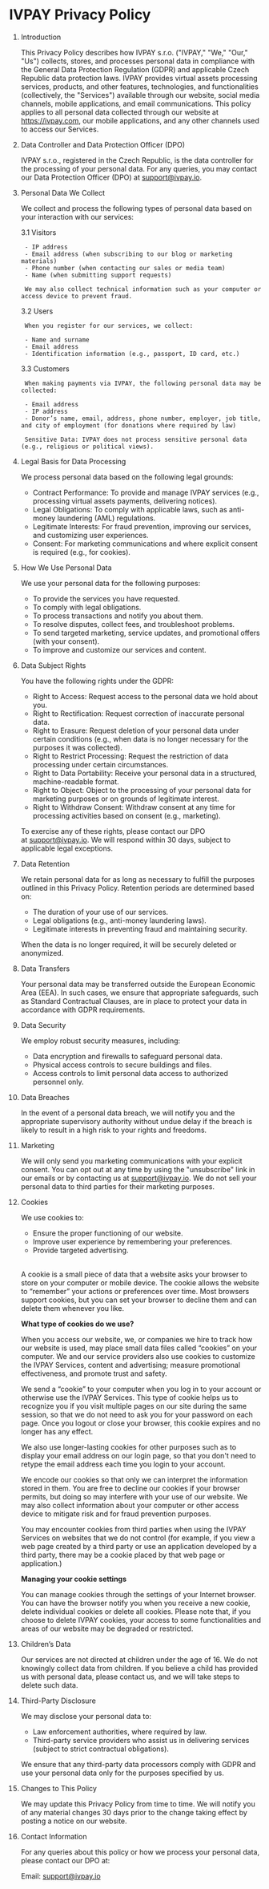 # IVPAY Privacy Policy

1. Introduction

    This Privacy Policy describes how IVPAY s.r.o. ("IVPAY," "We," "Our," "Us") collects, stores, and processes personal data in compliance with the General Data Protection Regulation (GDPR) and applicable Czech Republic data protection laws. IVPAY provides virtual assets processing services, products, and other features, technologies, and functionalities (collectively, the "Services") available through our website, social media channels, mobile applications, and email communications. This policy applies to all personal data collected through our website at https://ivpay.com, our mobile applications, and any other channels used to access our Services.

2. Data Controller and Data Protection Officer (DPO)

    IVPAY s.r.o., registered in the Czech Republic, is the data controller for the processing of your personal data. For any queries, you may contact our Data Protection Officer (DPO) at support@ivpay.io.

3. Personal Data We Collect

    We collect and process the following types of personal data based on your interaction with our services:

    3.1 Visitors

        - IP address  
        - Email address (when subscribing to our blog or marketing materials)  
        - Phone number (when contacting our sales or media team)  
        - Name (when submitting support requests)

        We may also collect technical information such as your computer or access device to prevent fraud.

    3.2 Users

        When you register for our services, we collect:

        - Name and surname
        - Email address  
        - Identification information (e.g., passport, ID card, etc.)

    3.3 Customers

        When making payments via IVPAY, the following personal data may be collected:

        - Email address  
        - IP address  
        - Donor’s name, email, address, phone number, employer, job title, and city of employment (for donations where required by law)

        Sensitive Data: IVPAY does not process sensitive personal data (e.g., religious or political views).

4. Legal Basis for Data Processing

    We process personal data based on the following legal grounds:

    - Contract Performance: To provide and manage IVPAY services (e.g., processing virtual assets payments, delivering notices).  
    - Legal Obligations: To comply with applicable laws, such as anti-money laundering (AML) regulations.  
    - Legitimate Interests: For fraud prevention, improving our services, and customizing user experiences.  
    - Consent: For marketing communications and where explicit consent is required (e.g., for cookies).

5. How We Use Personal Data

    We use your personal data for the following purposes:

    - To provide the services you have requested.  
    - To comply with legal obligations.  
    - To process transactions and notify you about them.  
    - To resolve disputes, collect fees, and troubleshoot problems.  
    - To send targeted marketing, service updates, and promotional offers (with your consent).  
    - To improve and customize our services and content.

6. Data Subject Rights

    You have the following rights under the GDPR:

    - Right to Access: Request access to the personal data we hold about you.  
    - Right to Rectification: Request correction of inaccurate personal data.  
    - Right to Erasure: Request deletion of your personal data under certain conditions (e.g., when data is no longer necessary for the purposes it was collected).  
    - Right to Restrict Processing: Request the restriction of data processing under certain circumstances.  
    - Right to Data Portability: Receive your personal data in a structured, machine-readable format.  
    - Right to Object: Object to the processing of your personal data for marketing purposes or on grounds of legitimate interest.  
    - Right to Withdraw Consent: Withdraw consent at any time for processing activities based on consent (e.g., marketing).

    To exercise any of these rights, please contact our DPO at support@ivpay.io. We will respond within 30 days, subject to applicable legal exceptions.

7. Data Retention

    We retain personal data for as long as necessary to fulfill the purposes outlined in this Privacy Policy. Retention periods are determined based on:

    - The duration of your use of our services.  
    - Legal obligations (e.g., anti-money laundering laws).  
    - Legitimate interests in preventing fraud and maintaining security.

    When the data is no longer required, it will be securely deleted or anonymized.

8. Data Transfers

    Your personal data may be transferred outside the European Economic Area (EEA). In such cases, we ensure that appropriate safeguards, such as Standard Contractual Clauses, are in place to protect your data in accordance with GDPR requirements.

9. Data Security

    We employ robust security measures, including:

    - Data encryption and firewalls to safeguard personal data.  
    - Physical access controls to secure buildings and files.  
    - Access controls to limit personal data access to authorized personnel only.

10. Data Breaches

    In the event of a personal data breach, we will notify you and the appropriate supervisory authority without undue delay if the breach is likely to result in a high risk to your rights and freedoms.

11. Marketing

    We will only send you marketing communications with your explicit consent. You can opt out at any time by using the "unsubscribe" link in our emails or by contacting us at support@ivpay.io. We do not sell your personal data to third parties for their marketing purposes.

12. Cookies

    We use cookies to:

    - Ensure the proper functioning of our website.  
    - Improve user experience by remembering your preferences.  
    - Provide targeted advertising.

    <br/>

    A cookie is a small piece of data that a website asks your browser to store on your computer or mobile device. The cookie allows the website to “remember” your actions or preferences over time. Most browsers support cookies, but you can set your browser to decline them and can delete them whenever you like.

    **What type of cookies do we use?**

    When you access our website, we, or companies we hire to track how our website is used, may place small data files called “cookies” on your computer. We and our service providers also use cookies to customize the IVPAY Services, content and advertising; measure promotional effectiveness, and promote trust and safety.

    We send a “cookie” to your computer when you log in to your account or otherwise use the IVPAY Services. This type of cookie helps us to recognize you if you visit multiple pages on our site during the same session, so that we do not need to ask you for your password on each page. Once you logout or close your browser, this cookie expires and no longer has any effect.

    We also use longer-lasting cookies for other purposes such as to display your email address on our login page, so that you don't need to retype the email address each time you login to your account.

    We encode our cookies so that only we can interpret the information stored in them. You are free to decline our cookies if your browser permits, but doing so may interfere with your use of our website. We may also collect information about your computer or other access device to mitigate risk and for fraud prevention purposes.

    You may encounter cookies from third parties when using the IVPAY Services on websites that we do not control (for example, if you view a web page created by a third party or use an application developed by a third party, there may be a cookie placed by that web page or application.)

    **Managing your cookie settings**

    You can manage cookies through the settings of your Internet browser. You can have the browser notify you when you receive a new cookie, delete individual cookies or delete all cookies. Please note that, if you choose to delete IVPAY cookies, your access to some functionalities and areas of our website may be degraded or restricted.

13. Children’s Data

    Our services are not directed at children under the age of 16\. We do not knowingly collect data from children. If you believe a child has provided us with personal data, please contact us, and we will take steps to delete such data.

14. Third-Party Disclosure

    We may disclose your personal data to:

    - Law enforcement authorities, where required by law.  
    - Third-party service providers who assist us in delivering services (subject to strict contractual obligations).

    We ensure that any third-party data processors comply with GDPR and use your personal data only for the purposes specified by us.

15. Changes to This Policy

    We may update this Privacy Policy from time to time. We will notify you of any material changes 30 days prior to the change taking effect by posting a notice on our website.

16. Contact Information

    For any queries about this policy or how we process your personal data, please contact our DPO at:

    Email: support@ivpay.io

